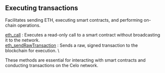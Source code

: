 
<Meta
  title="Celo executing transactions info | dRPC"
/>

## Executing transactions

Facilitates sending ETH, executing smart contracts, and performing on-chain operations.

[eth_call](/arbitrum-api/executingtransactions/eth_call) : Executes a read-only call to a smart contract without broadcasting it to the network. \
[eth_sendRawTransaction](/arbitrum-api/executingtransactions/eth_sendRawTransaction) : Sends a raw, signed transaction to the blockchain for execution. \

These methods are essential for interacting with smart contracts and conducting transactions on the Celo network.

<Space h={16} />
<GetStarted />
